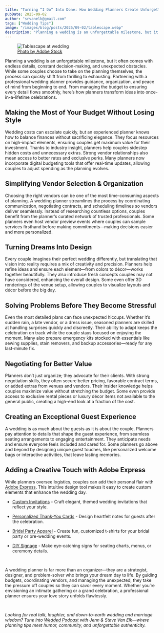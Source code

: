 ```yaml
---
title: "Turning “I Do” Into Done: How Wedding Planners Create Unforgettable Days "
pubDate: 2025-09-02
author: "srvanelk@gmail.com"
tags: ["Wedding Tips"]
image: "/images/blog/posts/2025/09-02/tablescape.webp"
description: "Planning a wedding is an unforgettable milestone, but it often comes with endless details, constant decision-making, and unexpected obstacles."
---
```


<figure>
  <img
    src="/images/blog/posts/2025/09-02/tablescape.webp"
    alt="Tablescape at wedding"
  />
  <figcaption>
    <a href="https://stock.adobe.com/images/served-wedding-table-with-decorative-fresh-pink-blue-flowers-and-candles-celebration-details-wedding-decoration-and-decor-floristic-concept/579462127?prev_url=detail">
      Photo by Adobe Stock
    </a>
  </figcaption>
</figure>
Planning a wedding is an unforgettable milestone, but it often comes with endless
details, constant decision-making, and unexpected obstacles. While some couples choose
to take on the planning themselves, the process can quickly shift from thrilling
to exhausting. Partnering with a professional wedding planner provides guidance,
organization, and peace of mind from beginning to end. From managing the budget to
ensuring every detail flows smoothly, here’s how planners transform ideas into once-in-a-lifetime
celebrations.

## Making the Most of Your Budget Without Losing Style

Wedding costs can escalate quickly, but an experienced planner knows how to balance finances without
sacrificing elegance. They focus resources on high-impact elements, ensuring couples
get maximum value for their investment. Thanks to industry insight, planners help
couples sidestep hidden costs and unnecessary extras. Strong vendor relationships
also mean access to better rates and exclusive perks. Many planners now incorporate
digital budgeting tools that offer real-time updates, allowing couples to adjust
spending as the planning evolves.

## Simplifying Vendor Selection & Organization

Choosing the right vendors can be one of the most time-consuming aspects of planning.
A wedding planner streamlines the process by coordinating communication, negotiating
contracts, and scheduling timelines so vendors deliver seamlessly. Instead of researching
countless options, couples benefit from the planner’s curated network of trusted
professionals. Some planners even host vendor preview events where couples can sample
services firsthand before making commitments—making decisions easier and more personalized.

## Turning Dreams Into Design

Every couple imagines their perfect wedding differently, but translating that vision into reality requires a mix of creativity and precision.
Planners help refine ideas and ensure each element—from colors to décor—works together
beautifully. They also introduce fresh concepts couples may not have considered,
enhancing the overall design. Some even offer 3D renderings of the venue setup, allowing
couples to visualize layouts and décor before the big day.

## Solving Problems Before They Become Stressful

Even the most detailed plans can face unexpected hiccups. Whether
it’s sudden rain, a late vendor, or a dress issue, seasoned planners are skilled
at handling surprises quickly and discreetly. Their ability to adapt keeps the celebration
on track while the couple stays focused on enjoying the moment. Many also prepare
emergency kits stocked with essentials like sewing supplies, stain removers, and
backup accessories—ready for any last-minute fix.

## Negotiating for Better Value

Planners don’t just organize; they advocate for their clients. With strong negotiation
skills, they often secure better pricing, favorable contract terms, or added extras
from venues and vendors. Their insider knowledge helps couples maximize value without
stretching the budget. Some even provide access to exclusive rental pieces or luxury
décor items not available to the general public, creating a high-end look at a fraction
of the cost.

## Creating an Exceptional Guest Experience

A wedding is as much about the guests as it is about the couple. Planners pay attention to details that shape
the guest experience, from seamless seating arrangements to engaging entertainment.
They anticipate needs and ensure everyone feels included and cared for. Some planners
go above and beyond by designing unique guest touches, like personalized welcome
bags or interactive activities, that leave lasting memories.

## Adding a Creative Touch with Adobe Express

While planners oversee logistics, couples can add their
personal flair with [Adobe Express](https://www.adobe.com/express/). This intuitive
design tool makes it easy to create custom elements that enhance the wedding day.

- [Custom Invitations](https://www.adobe.com/express/create/print/invitation) -
  Craft elegant, themed wedding invitations that reflect your style.

- [Personalized Thank-You Cards](https://www.adobe.com/express/create/print/card) - Design heartfelt
  notes for guests after the celebration.
- [Bridal Party Apparel](https://www.adobe.com/express/create/print/t-shirt) - Create fun, customized t-shirts for your bridal party or pre-wedding events.

- [DIY Signage](https://www.adobe.com/express/create/print/poster) - Make eye-catching
  signs for seating charts, menus, or ceremony details.

<br />

A wedding planner is far more than an organizer—they are a strategist, designer,
and problem-solver who brings your dream day to life. By guiding budgets, coordinating
vendors, and managing the unexpected, they take the pressure off couples so they
can savor every moment. Whether you’re envisioning an intimate gathering or a grand
celebration, a professional planner ensures your love story unfolds flawlessly.

<br />

_Looking for real talk, laughter, and down-to-earth wedding and marriage wisdom?
Tune into [Wedded Podcast](https://weddedpod.com/) with Jenn & Steve Van Elk—where
planning tips meet humor, community, and unforgettable authenticity._
